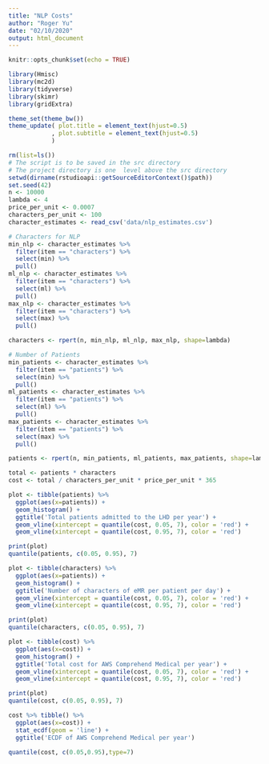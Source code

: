 ---
title: "NLP Costs"
author: "Roger Yu"
date: "02/10/2020"
output: html_document
---

```{r setup, include=FALSE}
knitr::opts_chunk$set(echo = TRUE)
```

```{r}
library(Hmisc)
library(mc2d)
library(tidyverse)
library(skimr)
library(gridExtra)

theme_set(theme_bw())
theme_update( plot.title = element_text(hjust=0.5)
            , plot.subtitle = element_text(hjust=0.5)
            )

rm(list=ls())
# The script is to be saved in the src directory
# The project directory is one  level above the src directory
setwd(dirname(rstudioapi::getSourceEditorContext()$path))
set.seed(42)
n <- 10000
lambda <- 4
price_per_unit <- 0.0007
characters_per_unit <- 100
character_estimates <- read_csv('data/nlp_estimates.csv')

# Characters for NLP
min_nlp <- character_estimates %>% 
  filter(item == "characters") %>% 
  select(min) %>% 
  pull()
ml_nlp <- character_estimates %>% 
  filter(item == "characters") %>% 
  select(ml) %>% 
  pull()
max_nlp <- character_estimates %>% 
  filter(item == "characters") %>% 
  select(max) %>% 
  pull()

characters <- rpert(n, min_nlp, ml_nlp, max_nlp, shape=lambda)

# Number of Patients
min_patients <- character_estimates %>% 
  filter(item == "patients") %>% 
  select(min) %>% 
  pull()
ml_patients <- character_estimates %>% 
  filter(item == "patients") %>% 
  select(ml) %>% 
  pull()
max_patients <- character_estimates %>% 
  filter(item == "patients") %>% 
  select(max) %>% 
  pull()

patients <- rpert(n, min_patients, ml_patients, max_patients, shape=lambda)

total <- patients * characters
cost <- total / characters_per_unit * price_per_unit * 365
```

```{r}
plot <- tibble(patients) %>% 
  ggplot(aes(x=patients)) +
  geom_histogram() +
  ggtitle('Total patients admitted to the LHD per year') +
  geom_vline(xintercept = quantile(cost, 0.05, 7), color = 'red') +
  geom_vline(xintercept = quantile(cost, 0.95, 7), color = 'red')

print(plot)
quantile(patients, c(0.05, 0.95), 7)
```

```{r}
plot <- tibble(characters) %>% 
  ggplot(aes(x=patients)) +
  geom_histogram() +
  ggtitle('Number of characters of eMR per patient per day') +
  geom_vline(xintercept = quantile(cost, 0.05, 7), color = 'red') +
  geom_vline(xintercept = quantile(cost, 0.95, 7), color = 'red')

print(plot)
quantile(characters, c(0.05, 0.95), 7)
```

```{r}
plot <- tibble(cost) %>% 
  ggplot(aes(x=cost)) +
  geom_histogram() +
  ggtitle('Total cost for AWS Comprehend Medical per year') +
  geom_vline(xintercept = quantile(cost, 0.05, 7), color = 'red') +
  geom_vline(xintercept = quantile(cost, 0.95, 7), color = 'red')

print(plot)
quantile(cost, c(0.05, 0.95), 7)
```

```{r}
cost %>% tibble() %>% 
  ggplot(aes(x=cost)) +
  stat_ecdf(geom = 'line') +
  ggtitle('ECDF of AWS Comprehend Medical per year')
```

```{r}
quantile(cost, c(0.05,0.95),type=7)
```

